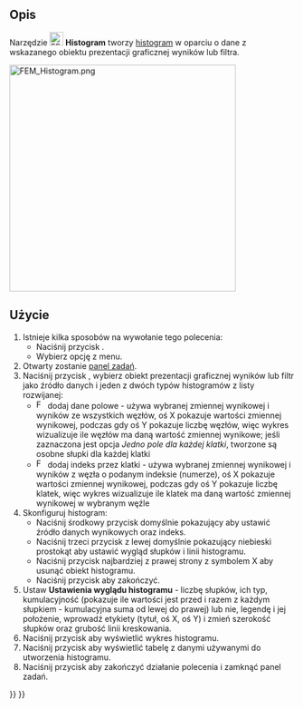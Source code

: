 <languages/>

{{Docnav
|[[FEM_PostLineplot/pl|Wykres liniowy]]
|[[FEM_PostSpreadsheet/pl|Tabela]]
|[[FEM_Workbench/pl|środowisko pracy MES]]
|IconL=FEM_PostLineplot.svg
|IconR=FEM_PostSpreadsheet.svg
|IconC=Workbench_FEM.svg
}}

{{GuiCommand/pl
|Name=FEM PostHistogram
|Name/pl=MES: Histogram
|MenuLocation=Wyniki → Wizualizacje danych → Utwórz histogram
|Workbenches=[[FEM_Workbench/pl|MES]]
|Version=1.1
|SeeAlso=[[FEM_tutorial/pl|Poradnik MES]]
}}

<span id="Description"></span>
==Opis==

Narzędzie [[Image:FEM_PostHistogram.svg|24px]] '''Histogram''' tworzy [https://pl.wikipedia.org/wiki/Histogram histogram] w oparciu o dane z wskazanego obiektu prezentacji graficznej wyników lub filtra.

[[File:FEM_Histogram.png|400px]]
{{Caption|Przykład histogramu}}

<span id="Usage"></span>
==Użycie==

# Istnieje kilka sposobów na wywołanie tego polecenia:
#* Naciśnij przycisk {{Button|[[Image:FEM_PostHistogram.svg|16px]] [[FEM_PostHistogram/pl|Utwórz histogram]]}}.
#* Wybierz opcję {{MenuCommand|Wyniki → Wizualizacje danych → [[Image:FEM_PostHistogram.svg|16px]] Utwórz histogram}} z menu.
# Otwarty zostanie [[Task_panel/pl|panel zadań]].
# Naciśnij przycisk {{Button|Dodaj dane z}}, wybierz obiekt prezentacji graficznej wyników lub filtr jako źródło danych i jeden z dwóch typów histogramów z listy rozwijanej:
#* [[Image:FEM_PostIndex.svg|16px]] dodaj dane polowe - używa wybranej zmiennej wynikowej i wyników ze wszystkich węzłów, oś X pokazuje wartości zmiennej wynikowej, podczas gdy oś Y pokazuje liczbę węzłów, więc wykres wizualizuje ile węzłów ma daną wartość zmiennej wynikowe; jeśli zaznaczona jest opcja ''Jedno pole dla każdej klatki'', tworzone są osobne słupki dla każdej klatki
#* [[Image:FEM_PostField.svg|16px]] dodaj indeks przez klatki - używa wybranej zmiennej wynikowej i wyników z węzła o podanym indeksie (numerze), oś X pokazuje wartości zmiennej wynikowej, podczas gdy oś Y pokazuje liczbę klatek, więc wykres wizualizuje ile klatek ma daną wartość zmiennej wynikowej w wybranym węźle
# Skonfiguruj histogram:
#* Naciśnij środkowy przycisk domyślnie pokazujący {{Button|Indeks}} aby ustawić źródło danych wynikowych oraz indeks.
#* Naciśnij trzeci przycisk z lewej domyślnie pokazujący niebieski prostokąt aby ustawić wygląd słupków i linii histogramu.
#* Naciśnij przycisk najbardziej z prawej strony z symbolem X aby usunąć obiekt histogramu.
#* Naciśnij przycisk {{Button|OK}} aby zakończyć.
# Ustaw '''Ustawienia wyglądu histogramu''' - liczbę słupków, ich typ, kumulacyjność (pokazuje ile wartości jest przed i razem z każdym słupkiem - kumulacyjna suma od lewej do prawej) lub nie, legendę i jej położenie, wprowadź etykiety (tytuł, oś X, oś Y) i zmień szerokość słupków oraz grubość linii kreskowania.
# Naciśnij przycisk {{Button|Pokaż wykres}} aby wyświetlić wykres histogramu.
# Naciśnij przycisk {{Button|Pokaż dane}} aby wyświetlić tabelę z danymi używanymi do utworzenia histogramu.
# Naciśnij przycisk {{Button|OK}} aby zakończyć działanie polecenia i zamknąć panel zadań.


{{Docnav
|[[FEM_PostLineplot/pl|Wykres liniowy]]
|[[FEM_PostSpreadsheet/pl|Tabela]]
|[[FEM_Workbench/pl|środowisko pracy MES]]
|IconL=FEM_PostLineplot.svg
|IconR=FEM_PostSpreadsheet.svg
|IconC=Workbench_FEM.svg
}}

{{FEM_Tools_navi{{#translation:}}}}
{{Userdocnavi{{#translation:}}}}